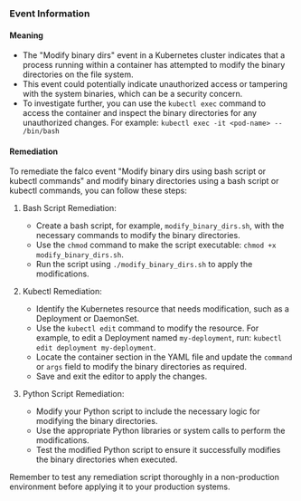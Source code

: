 
### Event Information

#### Meaning

- The "Modify binary dirs" event in a Kubernetes cluster indicates that a process running within a container has attempted to modify the binary directories on the file system.
- This event could potentially indicate unauthorized access or tampering with the system binaries, which can be a security concern.
- To investigate further, you can use the `kubectl exec` command to access the container and inspect the binary directories for any unauthorized changes. For example: `kubectl exec -it <pod-name> -- /bin/bash`

#### Remediation

To remediate the falco event "Modify binary dirs using bash script or kubectl commands" and modify binary directories using a bash script or kubectl commands, you can follow these steps:

1. Bash Script Remediation:
   - Create a bash script, for example, `modify_binary_dirs.sh`, with the necessary commands to modify the binary directories.
   - Use the `chmod` command to make the script executable: `chmod +x modify_binary_dirs.sh`.
   - Run the script using `./modify_binary_dirs.sh` to apply the modifications.

2. Kubectl Remediation:
   - Identify the Kubernetes resource that needs modification, such as a Deployment or DaemonSet.
   - Use the `kubectl edit` command to modify the resource. For example, to edit a Deployment named `my-deployment`, run: `kubectl edit deployment my-deployment`.
   - Locate the container section in the YAML file and update the `command` or `args` field to modify the binary directories as required.
   - Save and exit the editor to apply the changes.

3. Python Script Remediation:
   - Modify your Python script to include the necessary logic for modifying the binary directories.
   - Use the appropriate Python libraries or system calls to perform the modifications.
   - Test the modified Python script to ensure it successfully modifies the binary directories when executed.

Remember to test any remediation script thoroughly in a non-production environment before applying it to your production systems.

